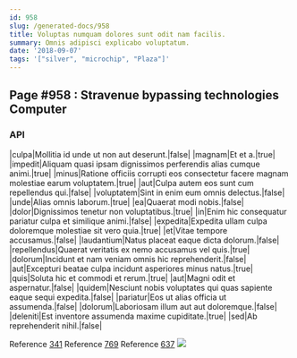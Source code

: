 ```yaml
---
id: 958
slug: /generated-docs/958
title: Voluptas numquam dolores sunt odit nam facilis.
summary: Omnis adipisci explicabo voluptatum.
date: '2018-09-07'
tags: '["silver", "microchip", "Plaza"]'
---
```


## Page #958 : Stravenue bypassing technologies Computer
### API

|culpa|Mollitia id unde ut non aut deserunt.|false|
|magnam|Et et a.|true|
|impedit|Aliquam quasi ipsam dignissimos perferendis alias cumque animi.|true|
|minus|Ratione officiis corrupti eos consectetur facere magnam molestiae earum voluptatem.|true|
|aut|Culpa autem eos sunt cum repellendus qui.|false|
|voluptatem|Sint in enim eum omnis delectus.|false|
|unde|Alias omnis laborum.|true|
|ea|Quaerat modi nobis.|false|
|dolor|Dignissimos tenetur non voluptatibus.|true|
|in|Enim hic consequatur pariatur culpa et similique animi.|false|
|expedita|Expedita ullam culpa doloremque molestiae sit vero quia.|true|
|et|Vitae tempore accusamus.|false|
|laudantium|Natus placeat eaque dicta dolorum.|false|
|repellendus|Quaerat veritatis ex nemo accusamus vel quis.|true|
|dolorum|Incidunt et nam veniam omnis hic reprehenderit.|false|
|aut|Excepturi beatae culpa incidunt asperiores minus natus.|true|
|quis|Soluta hic et commodi et rerum.|true|
|aut|Magni odit et aspernatur.|false|
|quidem|Nesciunt nobis voluptates qui quas sapiente eaque sequi expedita.|false|
|pariatur|Eos ut alias officia ut assumenda.|false|
|dolorum|Laboriosam illum aut aut doloremque.|false|
|deleniti|Est inventore assumenda maxime cupiditate.|true|
|sed|Ab reprehenderit nihil.|false|

Reference [341](/generated-docs/341)
Reference [769](/generated-docs/769)
Reference [637](/generated-docs/637)
![](/assets/cats-5.jpg)


